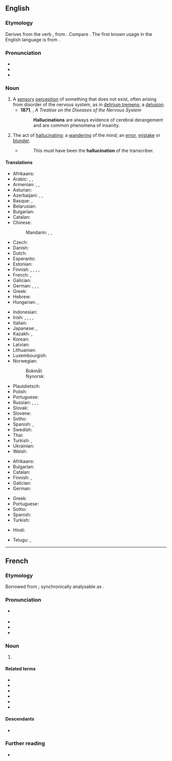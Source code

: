 ==English==
{{wikipedia}}

===Etymology===
Derives from the verb {{m|en|hallucinate}}, from {{etyl|la|en}} {{m|la|hallucinatus}}. Compare {{cog|fr|hallucination}}. The first known usage in the English language is from {{w|Sir Thomas Browne}}.

===Pronunciation===
* {{IPA|en|/həˌluːsɪˈneɪʃən/}}
* {{audio|en|LL-Q1860 (eng)-Vealhurl-hallucination.wav|Audio (UK)}}
* {{rhymes|en|eɪʃən|s=5}}

===Noun===
{{en-noun|~}}

# A [[sensory]] [[perception]] of something that does not exist, often arising from disorder of the nervous system, as in [[delirium tremens]]; a [[delusion]].
#* '''1871''', {{w|William Alexander Hammond}}, ''A Treatise on the Diseases of the Nervous System''
#*: '''Hallucinations''' are always evidence of cerebral derangement and are common phenomena of insanity.
# The act of [[hallucinating]]; a [[wandering]] of the mind; an [[error]], [[mistake]] or [[blunder]].
#* {{RQ:Spectator|V|470|date=August 29 1712|author=Addison}}
#*: This must have been the '''hallucination''' of the transcriber.

====Translations====
{{trans-top|sensory perception of something that does not exist}}
* Afrikaans: {{t|af|hallusinasie}}
* Arabic: {{t+|ar|هَلْوَسَة|f}}, {{t|ar|وَهْم|m}}, {{t|ar|اِنْخِدَاع|m}}
* Armenian: {{t+|hy|հալյուցինացիա}}, {{t|hy|զգայախաբություն}}, {{t+|hy|զգայապատրանք}}
* Asturian: {{t|ast|allucinación|f}}
* Azerbaijani: {{t|az|hallüsinasiya}}, {{t|az|qarabasma}}, {{t|az|gözəgörünmə}}
* Basque: {{t|eu|haluzinazio}}, {{t|eu|eldarnio}}
* Belarusian: {{t|be|галюцына́цыя|f}}
* Bulgarian: {{t+|bg|халюцина́ция|f}}
* Catalan: {{t+|ca|al·lucinació|f}}
* Chinese:
*: Mandarin: {{t+|cmn|幻覺|sc=Hani}}, {{t+|cmn|幻觉|tr=huànjué|sc=Hani}}, {{t+|cmn|幻想|tr=huànxiǎng|sc=Hani}}
* Czech: {{t+|cs|halucinace|f}}
* Danish: {{t|da|hallucination}}
* Dutch: {{t+|nl|hallucinatie|f}}
* Esperanto: {{t|eo|halucino}}
* Estonian: {{t|et|hallutsinatsioon}}
* Finnish: {{t+|fi|aistiharha}}, {{t+|fi|harha-aistimus}}, {{t+|fi|hallusinaatio}}, {{t|fi|harhanäky}}, {{t+|fi|näköharha}}
* French: {{t+|fr|hallucination|f}}, {{t+|fr|illusion|f}}
* Galician: {{t+|gl|alucinación|f}}
* German: {{t+|de|Halluzination|f}}, {{t+|de|Wahnvorstellung|f}}, {{t|de|Sinnestäuschung|f}}, {{t+|de|Illusion|f}}
* Greek: {{t+|el|παραίσθηση|f}}
* Hebrew: {{t+|he|הזיה}}
* Hungarian: {{t+|hu|hallucináció}}, {{t+|hu|érzékcsalódás}}
{{trans-mid}}
* Indonesian: {{t+|id|halusinasi}}
* Irish: {{t+|ga|bréagchéadfa|f}}, {{t|ga|éiclips|m}}, {{t|ga|mearú súl|m}}, {{t|ga|meascán mearaí|m}}, {{t|ga|speabhraíd|f}}
* Italian: {{t+|it|allucinazione}}
* Japanese: {{t+|ja|幻覚|tr=げんかく, genkaku}}, {{t+|ja|幻想|tr=げんそう, gensō}}
* Kazakh: {{t|kk|галлюцинация}}, {{t|kk|елестеушілік}}
* Korean: {{t+|ko|환각(幻覺)}}
* Latvian: {{t|lv|halucinācija|f}}
* Lithuanian: {{t|lt|haliucinacija|f}}
* Luxembourgish: {{t+|lb|Halluzinatioun|f}}
* Norwegian:
*: Bokmål: {{t|nb|hallusinasjon|m}}
*: Nynorsk: {{t|nn|hallusinasjon|m}}
* Plautdietsch: {{t|pdt|Feebadroom|m}}
* Polish: {{t+|pl|halucynacja|f}}
* Portuguese: {{t+|pt|alucinação|f}}
* Russian: {{t+|ru|галлюцина́ция|f}}, {{t+|ru|иллю́зия|f}}, {{t+|ru|наважде́ние|n}}, {{t+|ru|глюк|m}} {{qualifier|slang}}
* Slovak: {{t|sk|halucinácia|f}}
* Slovene: {{t+|sl|halucinacija|f}}
* Sotho: {{t|st|pono tse fosahetseng}}
* Spanish: {{t+|es|alucinación|f}}, {{t+|es|ilusión|f}}
* Swedish: {{t+|sv|hallucination|c}}
* Thai: {{t|th|ภาพลวงตา|tr=paa pluang dtaa}}
* Turkish: {{t+|tr|sanrı}}, {{t+|tr|halüsinasyon}}
* Ukrainian: {{t|uk|галюцина́ція|f}}
* Welsh: {{t|cy|rhithweledigaeth|f}}
{{trans-bottom}}

{{trans-top|act of hallucinating}}
* Afrikaans: {{t|af|hallusineer}}
* Bulgarian: {{t|bg|халюциниране|n}}
* Catalan: {{t+|ca|al·lucinació|f}}
* Finnish: {{t+|fi|harha-aistimus}}, {{t+|fi|hallusinointi}}
* Galician: {{t+|gl|alucinación|f}}
* German: {{t|de|Halluzinieren|n}}
{{trans-mid}}
* Greek: {{t+|el|παραίσθηση|f}}
* Portuguese: {{t+|pt|alucinação|f}}
* Sotho: {{t|st|phofa}}
* Spanish: {{t+|es|alucinación|f}}
* Turkish: {{t|tr|halüsinasyon görme}}
{{trans-bottom}}

{{checktrans-top}}
* Hindi: {{t+check|hi|भ्रम}}
{{trans-mid}}
* Telugu: {{t+check|te|భ్రాంతి}}, {{t+check|te|భ్రమ}}
{{trans-bottom}}

----

==French==

===Etymology===
Borrowed from {{bor|fr|la|hallūcinātiō}}; synchronically analysable as {{af|fr|halluciner|-ation}}.

===Pronunciation===
* {{fr-muteh}} {{fr-IPA}}
* {{audio|fr|LL-Q150 (fra)-WikiLucas00-hallucination.wav|Audio}}
* {{rhymes|fr|ɔ̃}}
* {{homophones|fr|hallucinations}}

===Noun===
{{fr-noun|f}}

# {{l|en|hallucination}}

====Related terms====
* {{l|fr|hallucinant}}
* {{l|fr|hallucinatoire}}
* {{l|fr|halluciné}}
* {{l|fr|halluciner}}
* {{l|fr|hallucinogène}}
* {{l|fr|hallucinose}}

====Descendants====
* {{desc|tr|halüsinasyon}}

===Further reading===
* {{R:TLFi}}